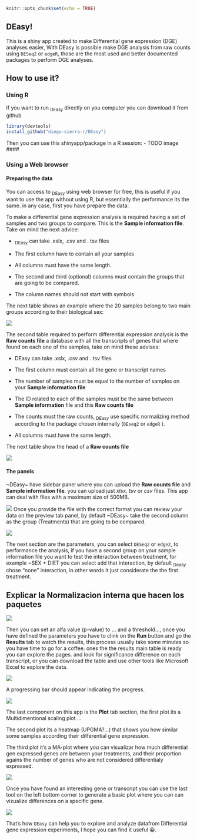 ```r
knitr::opts_chunk$set(echo = TRUE)
```

## DEasy!

This is a shiny app created to make Differential gene expression (DGE) analyses easier, With DEasy is possible make DGE analysis from raw counts using `DESeq2` or `edgeR`, those are the most used and better documented packages to perform DGE analyses.

## How to use it?

### Using R

If you want to run ~DEasy~ directly on you computer you can download it from github

```r
library(devtools)
install_github("diego-sierra-r/DEasy")
```

Then you can use this shinyapp/package in a R session: - TODO image \####

### Using a Web browser

#### Preparing the data

You can access to ~DEasy~ using web browser for free, this is useful if you want to use the app without using R, but essentially the performance its the same. in any case, first you have prepare the data:

To make a differential gene expression analysis is required having a set of samples and two groups to compare. This is the **Sample information file**. Take on mind the next advice:

-   ~DEasy~ can take .xslx, .csv and . tsv files

<!-- -->

-   The first column have to contain all your samples

-   All columns must have the same length.

-   The second and third (optional) columns must contain the groups that are going to be compared.

-   The column names should not start with symbols

The next table shows an example where the 20 samples belong to two main groups according to their biological sex:

![](images/samples_01.JPG)

The second table required to perform differential expression analysis is the **Raw counts file** a database with all the transcripts of genes that where found on each one of the samples, take on mind these advises:

-   DEasy can take .xslx, .csv and . tsv files

-   The first column must contain all the gene or transcript names

-   The number of samples must be equal to the number of samples on your **Sample information file**

-   The ID related to each of the samples must be the same between **Sample information** file and this **Raw counts file**

-   The counts must the raw counts, ~DEasy~ use specific normalizing method according to the package chosen internally (`DEseq2` or `edgeR` ).

-   All columns must have the same length.

The next table show the head of a **Raw counts file**

![](images/Counts_01.JPG)

#### The panels

\~DEasy\~ have sidebar panel where you can upload the **Raw counts file** and **Sample information file**. you can upload just *xlsx, tsv* or *csv* files. This app can deal with files with a maximum size of 500MB.

![](images/app_01.png) Once you provide the file with the correct format you can review your data on the preview tab panel, by default \~DEasy\~ take the second column as the group (Treatments) that are going to be compared.

![](images/app_02.png)

The next section are the parameters, you can select `DESeq2` or `edge2`, to performance the analysis, if you have a second group on your sample information file you want to test the interaction between treatment, for example \~SEX + DIET you can select add that interaction, by default ~Deasy~ chose "none" interaction, in other words It just considerate the the first treatment.

## Explicar la Normalizacion interna que hacen los paquetes

![](images/app_03.png)

Then you can set an alfa value (p-value) to ... and a threshold..., once you have defined the parameters you have to clink on the **Run** button and go the **Results** tab to watch the results, this process usually take some minutes so you have time to go for a coffee. ones the the results main table is ready you can explore the pages. and look for significance difference on each transcript, or you can download the table and use other tools like Microsoft Excel to explore the data.

![](images/app_04.png)

A progressing bar should appear indicating the progress.

![](images/app_5.png)

The last component on this app is the **Plot** tab section, the first plot its a Multidimentional scaling plot ...

The second plot its a heatmap (UPGMA?...) that shows you how similar some samples according their differential gene expression.

The third plot it's a MA-plot where you can visualizar how much differential gen expressed genes are between your treatments, and their proportion agains the number of genes who are not considered differentialy expressed.

![](images/app_06.png)

Once you have found an interesting gene or transcript you can use the last tool on the left bottom corner to generate a basic plot where you can can vizualize differences on a specific gene.

![](images/app_07.png)

That's how `DEasy` can help you to explore and analyze datafrom Differential gene expression experiments, I hope you can find it useful 😀.
